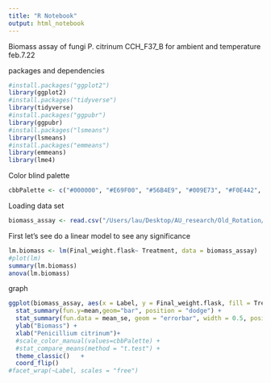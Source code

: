 ```yaml
---
title: "R Notebook"
output: html_notebook
---
```


Biomass assay of fungi P. citrinum CCH_F37_B for ambient and temperature feb.7.22

packages and dependencies 
```r
#install.packages("ggplot2")
library(ggplot2)
#install.packages("tidyverse")
library(tidyverse)
#install.packages("ggpubr")
library(ggpubr)
#install.packages("lsmeans")
library(lsmeans)
#install.packages("emmeans")
library(emmeans)
library(lme4)
```

Color blind palette
```r
cbbPalette <- c("#000000", "#E69F00", "#56B4E9", "#009E73", "#F0E442", "#0072B2", "#D55E00", "#CC79A7")
```

Loading data set
```r
biomass_assay <- read.csv("/Users/lau/Desktop/AU_research/Old_Rotation/Jan2022/Biomas_assay/Biomas_assay2023.csv", na.strings = "na")
```


First let's see do a linear model to see any significance
```r
lm.biomass <- lm(Final_weight.flask~ Treatment, data = biomass_assay)
#plot(lm)
summary(lm.biomass)
anova(lm.biomass)
```

graph
```r
ggplot(biomass_assay, aes(x = Label, y = Final_weight.flask, fill = Treatment)) +								
  stat_summary(fun.y=mean,geom="bar", position = "dodge") +								
  stat_summary(fun.data = mean_se, geom = "errorbar", width = 0.5, position = "dodge") +								
  ylab("Biomass") +								
  xlab("Penicillium citrinum")+								
  #scale_color_manual(values=cbbPalette) +								
  #stat_compare_means(method = "t.test") +								
  theme_classic()	+						
  coord_flip()								
#facet_wrap(~Label, scales = "free")		
```













